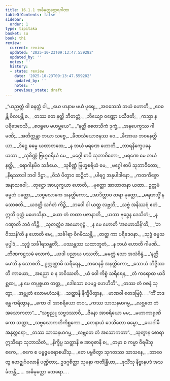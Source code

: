 ```yaml
---
title: 16.1.1 အဓိမုတ္တတ္ထေရဂါထာ
tableOfContents: false
sidebar:
  order: 1
type: tipitaka
basket: su
book: th1
review:
  current: review
  updated: '2025-10-23T09:13:47.559282'
  updated_by: ''
  notes: ''
  history:
  - state: review
    date: '2025-10-23T09:13:47.559282'
    updated_by: ''
    notes: ''
    previous_state: draft
---
```



<ReviewStatus review={frontmatter.review} showDetails={true} />

<HypothesisAnnotation frontmatter={frontmatter} />

<DynamicBreadcrumb />

<Division number="705" book="th1" e="ch" v="19" p="320">

<Paragraph number="1041" type="verses" book="th1">
_“ယညတ္ထံ ဝါ ဓနတ္ထံ ဝါ,_  
_ယေ ဟနာမ မယံ ပုရေ;_  
_အဝသေသံ ဘယံ ဟောတိ,_  
_ဝေဓန္တိ ဝိလပန္တိ စ._  

</Paragraph>

</Division>
<Division number="706" book="th1" e="ch" v="19" p="320">

<Paragraph number="1042" type="verses" book="th1">
_တဿ တေ နတ္ထိ ဘီတတ္တံ,_  
_ဘိယျော ဝဏ္ဏော ပသီဒတိ;_  
_ကသ္မာ န ပရိဒေဝေသိ,_  
_ဧဝရူပေ မဟဗ္ဘယေ”._  

</Paragraph>

</Division>
<Division number="707" book="th1" e="ch" v="19" p="320">

<Paragraph number="1043" type="verses" book="th1">
_“နတ္ထိ စေတသိကံ ဒုက္ခံ,_  
_အနပေက္ခဿ ဂါမဏိ;_  
_အတိက္ကန္တာ ဘယာ သဗ္ဗေ,_  
_ခီဏသံယောဇနဿ ဝေ._  

</Paragraph>

</Division>
<Division number="708" book="th1" e="ch" v="19" p="320">

<Paragraph number="1044" type="verses" book="th1">
_ခီဏာယ ဘဝနေတ္တိယာ,_  
_ဒိဋ္ဌေ ဓမ္မေ ယထာတထေ;_  
_န ဘယံ မရဏေ ဟောတိ,_  
_ဘာရနိက္ခေပနေ ယထာ._  

</Paragraph>

</Division>
<Division number="709" book="th1" e="ch" v="19" p="320">

<Paragraph number="1045" type="verses" book="th1">
_သုစိဏ္ဏံ ဗြဟ္မစရိယံ မေ,_  
_မဂ္ဂေါ စာပိ သုဘာဝိတော;_  
_မရဏေ မေ ဘယံ နတ္ထိ,_  
_ရောဂါနမိဝ သင်္ခယေ._  

</Paragraph>

</Division>
<Division number="710" book="th1" e="ch" v="19" p="320">

<Paragraph number="1046" type="verses" book="th1">
_သုစိဏ္ဏံ ဗြဟ္မစရိယံ မေ,_  
_မဂ္ဂေါ စာပိ သုဘာဝိတော;_  
_နိရဿာဒါ ဘဝါ ဒိဋ္ဌာ,_  
_ဝိသံ ပိတွာဝ ဆဍ္ဍိတံ._  

</Paragraph>

</Division>
<Division number="711" book="th1" e="ch" v="19" p="320">

<Paragraph number="1047" type="verses" book="th1">
_ပါရဂူ အနုပါဒါနော,_  
_ကတကိစ္စော အနာသဝေါ;_  
_တုဋ္ဌော အာယုက္ခယာ ဟောတိ,_  
_မုတ္တော အာဃာတနာ ယထာ._  

</Paragraph>

</Division>
<Division number="712" book="th1" e="ch" v="19" p="320">

<Paragraph number="1048" type="verses" book="th1">
ဥတ္တမံ ဓမ္မတံ ပတ္တော,_  
_သဗ္ဗလောကေ အနတ္ထိကော;_  
_အာဒိတ္တာဝ ဃရာ မုတ္တော,_  
_မရဏသ္မိံ န သောစတိ._  

</Paragraph>

</Division>
<Division number="713" book="th1" e="ch" v="19" p="320">

<Paragraph number="1049" type="verses" book="th1">
_ယဒတ္ထိ သင်္ဂတံ ကိဉ္စိ,_  
_ဘဝေါ ဝါ ယတ္ထ လဗ္ဘတိ;_  
_သဗ္ဗံ အနိဿရံ ဧတံ,_  
ဣတိ ဝုတ္တံ မဟေသိနာ._  

</Paragraph>

</Division>
<Division number="714" book="th1" e="ch" v="19" p="320">

<Paragraph number="1050" type="verses" book="th1">
_ယော တံ တထာ ပဇာနာတိ,_  
_ယထာ ဗုဒ္ဓေန ဒေသိတံ;_  
_န ဂဏှာတိ ဘဝံ ကိဉ္စိ,_  
_သုတတ္တံဝ အယောဂုဠံ._  

</Paragraph>

</Division>
<Division number="715" book="th1" e="ch" v="19" p="320">

<Paragraph number="1051" type="verses" book="th1">
_န မေ ဟောတိ ‘အဟောသိန်’တိ,_  
_‘ဘဝိဿန်’တိ န ဟောတိ မေ;_  
_သင်္ခါရာ ဝိဂမိဿန္တိ,_  
_တတ္ထ ကာ ပရိဒေဝနာ._  

</Paragraph>

</Division>
<Division number="716" book="th1" e="ch" v="19" p="320">

<Paragraph number="1052" type="verses" book="th1">
_သုဒ္ဓံ ဓမ္မသမုပ္ပါဒံ,_  
_သုဒ္ဓံ သင်္ခါရသန္တတိံ;_  
_ပဿန္တဿ ယထာဘူတံ,_  
_န ဘယံ ဟောတိ ဂါမဏိ._  

</Paragraph>

</Division>
<Division number="717" book="th1" e="ch" v="19" p="321">

<Paragraph number="1053" type="verses" book="th1">
_တိဏကဋ္ဌသမံ လောကံ,_  
_ယဒါ ပညာယ ပဿတိ;_  
_မမတ္တံ သော အသံဝိန္ဒံ,_  
_‘နတ္ထိ မေ’တိ န သောစတိ._  

</Paragraph>

</Division>
<Division number="718" book="th1" e="ch" v="19" p="321">

<Paragraph number="1054" type="verses" book="th1">
ဥက္ကဏ္ဌာမိ သရီရေန,_  
_ဘဝေနမှိ အနတ္ထိကော;_  
_သောယံ ဘိဇ္ဇိဿတိ ကာယော,_  
_အညော စ န ဘဝိဿတိ._  

</Paragraph>

</Division>
<Division number="719" book="th1" e="ch" v="19" p="321">

<Paragraph number="1055" type="verses" book="th1">
_ယံ ဝေါ ကိစ္စံ သရီရေန,_  
_တံ ကရောထ ယဒိစ္ဆထ;_  
_န မေ တပ္ပစ္စယာ တတ္ထ,_  
_ဒေါသော ပေမဉ္စ ဟေဟိတိ”._  

</Paragraph>

</Division>
<Division number="720" book="th1" e="ch" v="19" p="321">

<Paragraph number="1056" type="verses" book="th1">
_တဿ တံ ဝစနံ သုတွာ,_  
_အဗ္ဘုတံ လောမဟံသနံ;_  
_သတ္ထာနိ နိက္ခိပိတွာန,_  
_မာဏဝါ ဧတဒဗြဝုံ._  

</Paragraph>

</Division>
<Division number="721" book="th1" e="ch" v="19" p="321">

<Paragraph number="1057" type="verses" book="th1">
_“ကိံ ဘဒန္တေ ကရိတွာန,_  
_ကော ဝါ အာစရိယော တဝ;_  
_ကဿ သာသနမာဂမ္မ,_  
_လဗ္ဘတေ တံ အသောကတာ”._  

</Paragraph>

</Division>
<Division number="722" book="th1" e="ch" v="19" p="321">

<Paragraph number="1058" type="verses" book="th1">
_“သဗ္ဗညူ သဗ္ဗဒဿာဝီ,_  
_ဇိနော အာစရိယော မမ;_  
_မဟာကာရုဏိကော သတ္ထာ,_  
_သဗ္ဗလောကတိကိစ္ဆကော._  

</Paragraph>

</Division>
<Division number="723" book="th1" e="ch" v="19" p="321">

<Paragraph number="1059" type="verses" book="th1">
_တေနာယံ ဒေသိတော ဓမ္မော,_  
_ခယဂါမီ အနုတ္တရော;_  
_တဿ သာသနမာဂမ္မ,_  
_လဗ္ဘတေ တံ အသောကတာ”._  

</Paragraph>

</Division>
<Division number="724" book="th1" e="ch" v="19" p="321">

<Paragraph number="1060" type="verses" book="th1">
_သုတွာန စောရာ ဣသိနော သုဘာသိတံ,_  
_နိက္ခိပ္ပ သတ္ထာနိ စ အာဝုဓာနိ စ;_  
_တမှာ စ ကမ္မာ ဝိရမိံသု ဧကေ,_  
_ဧကေ စ ပဗ္ဗဇ္ဇမရောစယိံသု._  

</Paragraph>

</Division>
<Division number="725" book="th1" e="ch" v="19" p="321">

<Paragraph number="1061" type="verses" book="th1">
_တေ ပဗ္ဗဇိတွာ သုဂတဿ သာသနေ,_  
_ဘာဝေတွ ဗောဇ္ဈင်္ဂဗလာနိ ပဏ္ဍိတာ;_  
ဥဒဂ္ဂစိတ္တာ သုမနာ ကတိန္ဒြိယာ,_  
_ဖုသိံသု နိဗ္ဗာနပဒံ အသင်္ခတန္တိ._  


</Paragraph>
</Division>

<Paragraph number="1062" type="center" book="th1">
… အဓိမုတ္တော ထေရော… .
</Paragraph>